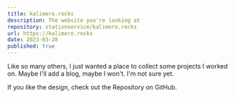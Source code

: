 ```yaml
---
title: kalimero.rocks
description: The website you're looking at
repository: stationservice/kalimero.rocks
url: https://kalimero.rocks
date: 2023-03-28
published: true
---
```



Like so many others, I just wanted a place to collect some projects I worked on. Maybe I'll add a blog, maybe I won't. I'm not sure yet.

If you like the design, check out the Repository on GitHub.

